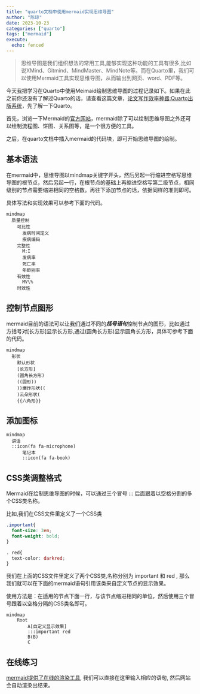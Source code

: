 ```yaml
---
title: "quarto文档中使用mermaid实现思维导图"
author: "陈琼"
date: 2023-10-23
categories: ["quarto"]
tags: ["mermaid"]
execute: 
  echo: fenced
---
```


> 思维导图是我们组织想法的常用工具,能够实现这种功能的工具有很多,比如说XMind、Gitmind、MindMaster、MindNote等。而在Quarto里，我们可以使用Mermaid工具实现思维导图，从而输出到网页、word、PDF等。

今天我把学习在Quarto中使用Meimaid绘制思维导图的过程记录如下。如果在此之前你还没有了解过Quarto的话，请查看这篇文章，[论文写作效率神器:Quarto出版系统](http://chenq.site/qsight/2023-3-25-quarto-writing/)，先了解一下Quarto。

首先，浏览一下Mermaid的[官方网站](https://mermaid.js.org/intro/)，mermaid除了可以绘制思维导图之外还可以绘制流程图、饼图、关系图等，是一个很方便的工具。

之后，在quarto文档中插入mermaid的代码块，即可开始思维导图的绘制。


## 基本语法

在mermaid中，思维导图以mindmap关键字开头，然后另起一行缩进空格写思维导图的根节点，然后另起一行，在根节点的基础上再缩进空格写第二级节点，相同级别的节点需要缩进相同的空格数。再往下添加节点的话，依据同样的准则即可。

具体写法和实现效果可以参考下面的代码。

```mermaid
mindmap
  质量控制
    可比性
      发病时间定义
      疾病编码
    完整性
      M:I
      发病率
      死亡率
      年龄别率
    有效性
      MV\%
    时效性
```

## 控制节点图形

mermaid目前的语法可以让我们通过不同的***括号语句***控制节点的图形，比如通过方括号对\[长方形\]显示长方形,通过\(圆角长方形\)显示圆角长方形，具体可参考下面的代码。

```mermaid
mindmap
  形状
    默认形状
    [长方形]
    (圆角长方形)
    ((圆形))
    ))爆炸形状((
    )云朵形状(
    {{六角形}}
```

## 添加图标

```mermaid
mindmap
  讲话
  ::icon(fa fa-microphone)
      笔记本
      ::icon(fa fa-book)
```


## CSS类调整格式

Mermaid在绘制思维导图的时候，可以通过三个冒号 \:\:\: 后面跟着以空格分割的多个CSS类名称。

比如,我们在CSS文件里定义了一个CSS类

```css
.important{
  font-size: 3em;
  font-weight: bold;
}

. red{
  text-color: darkred;
}
```

我们在上面的CSS文件里定义了两个CSS类,名称分别为 important 和 red , 那么我们就可以在下面的mermaid语句引用该类来自定义节点的显示效果。

使用方法是：在适用的节点下面一行，与该节点缩进相同的单位，然后使用三个冒号跟着以空格分隔的CSS类名即可。

```mermaid
mindmap
    Root
        A[自定义显示效果]
        :::important red
        B(B)
        C
```



## 在线练习

[mermaid提供了在线的渲染工具](https://mermaid.live/edit#pako:eNpVjk2Lg0AMhv9KyGkL9Q94WGh1t5fCFurN6SFo7AztfDBGpKj_fcd62c0pvM_zhkzY-JYxx-7px0ZTFKhK5SDNoS50NL1Y6m-QZZ_ziQWsd_ya4fhx8tBrH4Jx993mH1cJium8agyijXssGyre_R_HM5T1mYL4cPtLqtHP8FWbi07n_xMdObW-647yjrKGIhQU3wru0XK0ZNr0_rQmCkWzZYV5WlvuaHiKQuWWpNIg_vpyDeYSB97jEFoSLg3dI9ktXH4B_cJWqw), 我们可以直接在这里输入相应的语句, 然后网站会自动渲染出结果。



